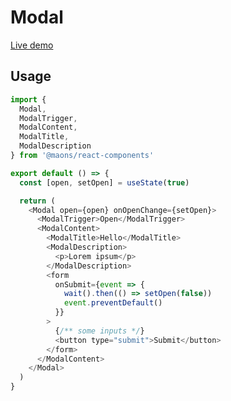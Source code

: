 # Modal

[Live demo](https://main--63cea501d66c7f57c939718b.chromatic.com/?path=/story/overlay-modal--default)

## Usage

```js
import {
  Modal,
  ModalTrigger,
  ModalContent,
  ModalTitle,
  ModalDescription
} from '@maons/react-components'

export default () => {
  const [open, setOpen] = useState(true)

  return (
    <Modal open={open} onOpenChange={setOpen}>
      <ModalTrigger>Open</ModalTrigger>
      <ModalContent>
        <ModalTitle>Hello</ModalTitle>
        <ModalDescription>
          <p>Lorem ipsum</p>
        </ModalDescription>
        <form
          onSubmit={event => {
            wait().then(() => setOpen(false))
            event.preventDefault()
          }}
        >
          {/** some inputs */}
          <button type="submit">Submit</button>
        </form>
      </ModalContent>
    </Modal>
  )
}
```